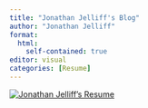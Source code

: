 ```yaml
---
title: "Jonathan Jelliff's Blog"
author: "Jonathan Jelliff"
format: 
  html:
    self-contained: true
editor: visual
categories: [Resume]
---
```


[![Jonathan Jelliff's Resume](resume.jpg)](https://www.dropbox.com/scl/fi/43uazo3iy3gyjypnhsdeo/resume.jpg?rlkey=pze5bk7efh0ljgyexw1l6u3yt&dl=0)
